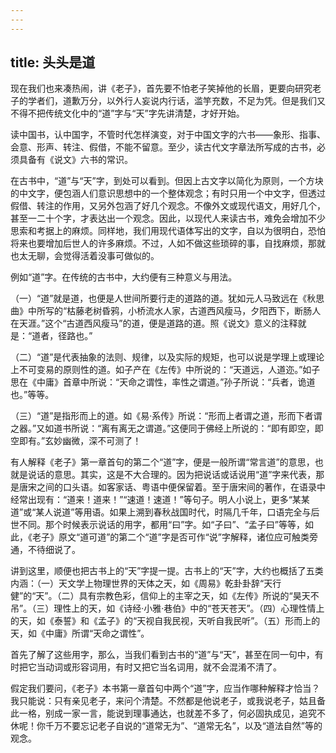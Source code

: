 ```yaml
---
---
---
```

title: 头头是道
---




现在我们也来凑热闹，讲《老子》，首先要不怕老子笑掉他的长眉，更要向研究老子的学者们，道歉万分，以外行人妄说内行话，滥竽充数，不足为凭。但是我们又不得不把传统文化中的“道”字与“天”字先讲清楚，才好开始。

读中国书，认中国字，不管时代怎样演变，对于中国文字的六书——象形、指事、会意、形声、转注、假借，不能不留意。至少，读古代文字章法所写成的古书，必须具备有《说文》六书的常识。

在古书中，“道”与“天”字，到处可以看到。但因上古文字以简化为原则，一个方块的中文字，便包涵人们意识思想中的一个整体观念；有时只用一个中文字，但透过假借、转注的作用，又另外包涵了好几个观念。不像外文或现代语文，用好几个，甚至一二十个字，才表达出一个观念。因此，以现代人来读古书，难免会增加不少思索和考据上的麻烦。同样地，我们用现代语体写出的文字，自以为很明白，恐怕将来也要增加后世人的许多麻烦。不过，人如不做这些琐碎的事，自找麻烦，那就也太无聊，会觉得活着没事可做似的。

例如“道”字。在传统的古书中，大约便有三种意义与用法。

（一）“道”就是道，也便是人世间所要行走的道路的道。犹如元人马致远在《秋思曲》中所写的“枯藤老树昏鸦，小桥流水人家，古道西风瘦马，夕阳西下，断肠人在天涯。”这个“古道西风瘦马”的道，便是道路的道。照《说文》意义的注释就是：“道者，径路也。”

（二）“道”是代表抽象的法则、规律，以及实际的规矩，也可以说是学理上或理论上不可变易的原则性的道。如子产在《左传》中所说的：“天道远，人道迩。”如子思在《中庸》首章中所说：“天命之谓性，率性之谓道。”孙子所说：“兵者，诡道也。”等等。

（三）“道”是指形而上的道。如《易·系传》所说：“形而上者谓之道，形而下者谓之器。”又如道书所说：“离有离无之谓道。”这便同于佛经上所说的：“即有即空，即空即有。”玄妙幽微，深不可测了！

有人解释《老子》第一章首句的第二个“道”字，便是一般所谓“常言道”的意思，也就是说话的意思。其实，这是不大合理的。因为把说话或话说用“道”字来代表，那是唐宋之间的口头语。如客家话、粤语中便保留着。至于唐宋间的著作，在语录中经常出现有：“道来！道来！”“速道！速道！”等句子。明人小说上，更多“某某道”或“某人说道”等用语。如果上溯到春秋战国时代，时隔几千年，口语完全与后世不同。那个时候表示说话的用字，都用“曰”字。如“子曰”、“孟子曰”等等，如此，《老子》原文“道可道”的第二个“道”字是否可作“说”字解释，诸位应可触类旁通，不待细说了。

讲到这里，顺便也把古书上的“天”字提一提。古书上的“天”字，大约也概括了五类内涵：（一）天文学上物理世界的天体之天，如《周易》乾卦卦辞“天行健”的“天”。（二）具有宗教色彩，信仰上的主宰之天，如《左传》所说的“昊天不吊”。（三）理性上的天，如《诗经·小雅·巷伯》中的“苍天苍天”。（四）心理性情上的天，如《泰誓》和《孟子》的“天视自我民视，天听自我民听”。（五）形而上的天，如《中庸》所谓“天命之谓性”。

首先了解了这些用字，那么，当我们看到古书的“道”与“天”，甚至在同一句中，有时把它当动词或形容词用，有时又把它当名词用，就不会混淆不清了。

假定我们要问，《老子》本书第一章首句中两个“道”字，应当作哪种解释才恰当？我只能说：只有亲见老子，来问个清楚。不然都是他说老子，或我说老子，姑且备此一格，别成一家一言，能说到理事通达，也就差不多了，何必固执成见，追究不休呢！你千万不要忘记老子自说的“道常无为”、“道常无名”，以及“道法自然”等的观念。